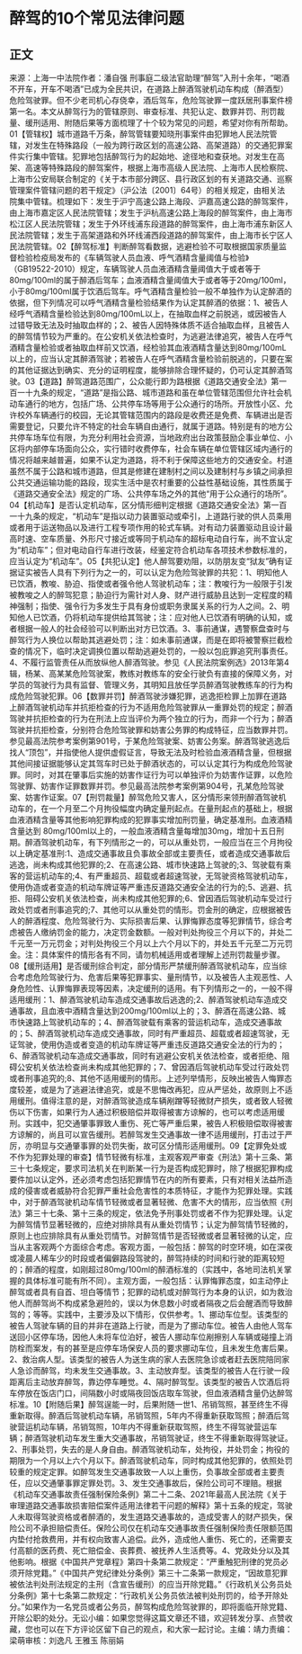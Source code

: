 # 醉驾的10个常见法律问题
## 正文
来源：上海一中法院作者：潘自强 刑事庭二级法官助理“醉驾”入刑十余年，“喝酒不开车，开车不喝酒”已成为全民共识，在道路上醉酒驾驶机动车构成（醉酒型）危险驾驶罪。但不少老司机心存侥幸，酒后驾车，危险驾驶罪一度跃居刑事案件榜第一名。本文从醉驾行为的管辖原则、审查标准、共犯认定、数罪并罚、刑罚裁量、缓刑适用、附随后果等方面梳理了十个较为常见的问题，希望对你有所帮助。01【管辖权】城市道路千万条，醉驾管辖要知晓刑事案件由犯罪地人民法院管辖，对发生在特殊路段（一般为跨行政区划的高速公路、高架道路）的交通犯罪案件实行集中管辖。犯罪地包括醉驾行为的起始地、途径地和查获地。对发生在高架、高速等特殊路段的醉驾案件，根据上海市高级人民法院、上海市人民检察院、上海市公安局联合制定的《关于本市部分跨区、县行政区划的有关道路交通、巡察管理案件管辖问题的若干规定》（沪公法〔2001〕64号）的相关规定，由相关法院集中管辖。梳理如下：发生于沪宁高速公路上海段、沪嘉高速公路的醉驾案件，由上海市嘉定区人民法院管辖；发生于沪杭高速公路上海段的醉驾案件，由上海市松江区人民法院管辖；发生于外环线浦东段道路的醉驾案件，由上海市浦东新区人民法院管辖；发生于高架道路和外环线浦西段道路的醉驾案件，由上海市长宁区人民法院管辖。02【醉驾标准】判断醉驾看数据，逃避检验不可取根据国家质量监督检验检疫局发布的《车辆驾驶人员血液、呼气酒精含量阈值与检验》（GB19522-2010）规定，车辆驾驶人员血液酒精含量阈值大于或者等于80mg/100ml的属于醉酒后驾车；血液酒精含量阈值大于或者等于20mg/100ml，小于80mg/100ml属于饮酒后驾车。呼气酒精含量检验一般不单独作为认定醉酒的依据，但下列情况可以呼气酒精含量检验结果作为认定其醉酒的依据：1、被告人经呼气酒精含量检验达到80mg/100mL以上，在抽取血样之前脱逃，或因被告人过错导致无法及时抽取血样的；2、被告人因特殊体质不适合抽取血样，且被告人的醉驾情节较为严重的。在公安机关依法检查时，为逃避法律追究，被告人在呼气酒精含量检验或者抽取血样前又饮酒，经检验其血液酒精含量达到80mg/100mL以上的，应当认定其醉酒驾驶；若被告人在呼气酒精含量检验前脱逃的，只要在案的其他证据达到确实、充分的证明程度，能够排除合理怀疑的，仍可认定其醉酒驾驶。03【道路】醉驾道路范围广，公众能行即为路根据《道路交通安全法》第一百一十九条的规定，“道路”是指公路、城市道路和虽在单位管辖范围但允许社会机动车通行的地方，包括广场、公共停车场等用于公众通行的场所。开放性小区、允许校外车辆通行的校园，无论其管辖范围内的路段是收费还是免费、车辆进出是否需要登记，只要允许不特定的社会车辆自由通行，就属于道路。特别是有的地方公共停车场车位有限，为充分利用社会资源，当地政府出台政策鼓励企事业单位、小区将内部停车场面向公众，实行错时收费停车，社会车辆在单位管辖区域内通行的情况将越来越普遍，如果不认定为道路，将不利于保障这些地方的交通安全。村道虽然不属于公路和城市道路，但其是修建在建制村之间以及建制村与乡镇之间承担公共交通运输功能的路段，现实生活中是农村重要的公益性基础设施，其性质属于《道路交通安全法》规定的广场、公共停车场之外的其他“用于公众通行的场所”。04【机动车】是否认定机动车，区分情形细判定根据《道路交通安全法》第一百一十九条的规定，“机动车”是指以动力装置驱动或牵引，上道路行驶的供人员乘用或者用于运送物品以及进行工程专项作用的轮式车辆。对有动力装置驱动且设计最高时速、空车质量、外形尺寸接近或等同于机动车的超标电动自行车，尚不宜认定为“机动车”；但对电动自行车进行改装，经鉴定符合机动车各项技术参数标准的，应当认定为“机动车”。05【共犯认定】他人醉驾要劝阻，以防朋友变“狱友”确有证据证实被告人具有下列行为之一的，可以认定为危险驾驶罪的共犯：1、明知他人已饮酒，教唆、胁迫、指使或者强令他人驾驶机动车；注：教唆行为一般限于引发被教唆之人的醉驾犯意；胁迫行为需针对人身、财产进行威胁且达到一定程度的精神强制；指使、强令行为多发生于具有身份或职务隶属关系的行为人之间。2、明知他人已饮酒，仍将机动车提供给其驾驶；注：应对他人已饮酒有明确的认知，或者根据一般人的社会经验可以判断出对方已饮酒。3、事前通谋，遇警察盘查时与醉驾行为人换位以帮助其逃避处罚；注：如未事前通谋，而是在即将被警察拦截检查的情况下，临时决定调换位置以帮助逃避处罚的，一般以包庇罪追究刑事责任。4、不履行监管责任从而放纵他人醉酒驾驶。参见《人民法院案例选》2013年第4辑，杨某、高某某危险驾驶案，教练对教练车的安全行驶负有直接的保障义务，对学员的驾驶行为具有监督、管理义务，其明知且放任学员醉酒驾驶教练车的行为构成危险驾驶犯罪。06【数罪并罚】醉酒驾驶涉嫌犯罪，逃逸拒检罪上加罪在道路上醉酒驾驶机动车并抗拒检查的行为不适用危险驾驶罪从一重罪处罚的规定；醉酒驾驶并抗拒检查的行为在刑法上应当评价为两个独立的行为，而非一个行为；醉酒驾驶并抗拒检查，分别符合危险驾驶罪和妨害公务罪的构成特征，应当数罪并罚。参见最高法院参考案例第901号，于某危险驾驶案、妨害公务案。醉酒驾驶逃逸后找人“顶包”，并指使他人提供虚假证言，导致无法及时检验血液酒精含量，但根据其他间接证据能够认定其驾车时已处于醉酒状态的，可以认定其行为构成危险驾驶罪。同时，对其在肇事后实施的妨害作证行为可以单独评价为妨害作证罪，以危险驾驶罪、妨害作证罪数罪并罚。参见最高法院参考案例第904号，孔某危险驾驶案、妨害作证案。07【刑罚裁量】醉驾危险又害人，区分情形来领刑醉酒驾驶机动车的，在一个月至二个月拘役幅度内确定量刑起点。在量刑起点的基础上，根据血液酒精含量等其他影响犯罪构成的犯罪事实增加刑罚量，确定基准刑。血液酒精含量达到 80mg/100ml以上的，一般血液酒精含量每增加30mg，增加十五日刑期。醉酒驾驶机动车，有下列情形之一的，可以从重处罚，一般应当在三个月拘役以上确定基准刑:1、造成交通事故且负事故全部或主要责任，或者造成交通事故后逃逸，尚未构成其他犯罪的;2、在高速公路、城市快速路上驾驶的;3、驾驶载有乘客的营运机动车的;4、有严重超员、超载或者超速驾驶，无驾驶资格驾驶机动车，使用伪造或者变造的机动车牌证等严重违反道路交通安全法的行为的;5、逃避、抗拒、阻碍公安机关依法检查，尚未构成其他犯罪的;6、曾因酒后驾驶机动车受过行政处罚或者刑事追究的;7、其他可以从重处罚的情形。罚金刑的确定，应根据被告人的醉酒程度、危险驾驶行为、实际损害后果、认罪悔罪态度等犯罪情节，综合考虑被告人缴纳罚金的能力，决定罚金数额。一般对判处拘役三个月以下的，并处二千元至一万元罚金；对判处拘役三个月以上六个月以下的，并处五千元至二万元罚金。注：具体案件的情形各有不同，请勿机械适用或者理解上述刑罚裁量步骤。08【缓刑适用】是否缓刑综合判定，部分情形严禁缓刑醉酒驾驶机动车，应当综合考虑危险驾驶行为、危害后果等犯罪事实、量刑情节，以及被告人主观恶性、人身危险性、认罪悔罪表现等因素，决定缓刑的适用。有下列情形之一的，一般不得适用缓刑：1、醉酒驾驶机动车造成交通事故后逃逸的;2、醉酒驾驶机动车造成交通事故，且血液中酒精含量达到200mg/100ml以上的；3、醉酒在高速公路、城市快速路上驾驶机动车的；4、醉酒驾驶载有乘客的营运机动车，造成交通事故的；5、醉酒驾驶机动车造成交通事故，同时有严重超员、超载或者超速驾驶，无证驾驶，使用伪造或者变造的机动车牌证等严重违反道路交通安全法的行为的；6、醉酒驾驶机动车造成交通事故，同时有逃避公安机关依法检查，或者拒绝、阻碍公安机关依法检查尚未构成其他犯罪的；7、曾因酒后驾驶机动车受过行政处罚或者刑事追究的;8、其他不适用缓刑的情形。上述列举情形，反映出被告人悔罪态度较差，或是为了逃避法律追究，或是不思悔改再犯，应从严惩处，故原则上不适用缓刑。值得注意的是，对醉酒驾驶造成车辆剐蹭等轻微财产损失，或者致人轻微伤以下伤害，如果行为人通过积极赔偿并取得被害方谅解的，也可以考虑适用缓刑。实践中，犯交通肇事罪致人重伤、死亡等严重后果，被告人积极赔偿取得被害方谅解的，尚且可以宣告缓刑。若醉驾发生交通事故一律不适用缓刑，打击过于严厉，亦明显与交通肇事罪的处罚失衡，故可区分情形适用缓刑。09【定罪免处或不作为犯罪处理的审查】情节轻微有标准，主观客观严审查《刑法》第十三条、第三十七条规定，要求司法机关在判断某一行为是否构成犯罪时，除了根据犯罪构成要件加以认定外，还必须考虑包括犯罪情节在内的所有要素，只有对相关法益所造成的侵害或者威胁符合犯罪严重社会危害性的本质特征，才能作为犯罪处理。实践中，对于醉酒驾驶机动车情节轻微或者显著轻微、危害不大的情形，应当依照《刑法》第三十七条、第十三条的规定，依法免予刑事处罚或者不作为犯罪处理。认定为醉驾情节显著轻微的，应绝对排除具有从重处罚情节；认定为醉驾情节轻微的，原则上也应排除具有从重处罚情节。对醉驾情节是否轻微或者显著轻微的认定，应当从主客观两个方面综合考虑。客观方面，一般包括：醉驾的时空环境，如在深夜或凌晨人稀车少的时段或者偏僻路段驾驶的，醉驾持续的时间和行驶的距离较短的；醉酒的程度，如刚超过80mg/100ml的醉酒标准的（实践中，各地司法机关掌握的具体标准可能有所不同）。主观方面，一般包括：认罪悔罪态度，如主动停止醉驾或者具有自首、坦白等情节；犯罪的动机或对醉驾行为本身的认识，如为救治他人而醉驾尚不构成紧急避险的，误以为休息数小时或者隔夜之后会醒酒而导致醉驾的；等等。实践中，主要涉及以下情形，仅供参考。1、挪动车位型。该类型的被告人驾驶车辆的目的并非在道路上行驶，而是为了挪动车位。被告人由他人驾车送回小区停车场，因他人未将车位泊好，被告人挪动车位剐擦别人车辆或碰撞上消防栓而案发，有的甚至是应停车场保安人员的要求挪动车位，且未发生危害后果。2、救治病人型。该类型的被告人为送生病的家人去医院急诊或者赶去医院陪同家人急诊而醉驾，均未发生交通事故。3、主动放弃型。该类型的被告人在行驶一段距离后主动放弃醉驾，靠边停车睡觉。4、隔时醉驾型。该类型的被告人饮酒后将车停放在饭店门口，间隔数小时或隔夜回饭店取车驾驶，但血液酒精含量仍达醉驾标准。10【附随后果】醉驾逞能一时，后果附随一世1、吊销驾照，甚至终生不得重新取得。醉酒后驾驶机动车辆，吊销驾照，5年内不得重新获取驾照；醉酒后驾驶营运机动车辆，吊销驾照，10年内不得重新获取驾照，终生不得驾驶营运车辆；醉酒驾驶机动车发生重大交通事故，吊销驾驶证，终生不得重新取得驾驶证。2、刑事处罚，失去的是人身自由。醉酒驾驶机动车，处拘役，并处罚金；拘役的期限为一个月以上六个月以下。醉酒驾驶机动车，同时构成其他犯罪的，依照处罚较重的规定定罪。如醉驾发生交通事故致一人以上重伤，负事故全部或者主要责任，应以交通肇事罪定罪处罚。3、发生交通事故后，保险公司可不理赔。根据《机动车交通事故责任强制保险条例》第二十二条、2021年最高人民法院《关于审理道路交通事故损害赔偿案件适用法律若干问题的解释》第十五条的规定，驾驶人未取得驾驶资格或者醉酒的，发生道路交通事故的，造成受害人的财产损失，保险公司不承担赔偿责任。保险公司仅在机动车交通事故责任强制保险责任限额范围内垫付抢救费用，并有权向致害人追偿。此外，造成他人重伤、死亡的，还需要支付高额的医药费、死亡赔偿金、丧葬费、被抚养人生活费等。4、党政处分以及其他影响。根据《中国共产党章程》第四十条第二款规定：“严重触犯刑律的党员必须开除党籍。”《中国共产党纪律处分条例》第三十二条第一款规定，“因故意犯罪被依法判处刑法规定的主刑（含宣告缓刑）的应当开除党籍。”《行政机关公务员处分条例》第十七条第二款规定：“行政机关公务员依法被判处刑罚的，给予开除处分。”如果作为一名党员或者公务员，醉驾构成危险驾驶罪的，即将面临开除党籍、开除公职的处分。无讼小编：如果您觉得这篇文章还不错，欢迎转发分享、点赞收藏，您也可以在下方评论区留下自己的观点，和大家一起讨论。主编：靖力责编：梁萌审核：刘逸凡 王雅玉 陈丽娟
